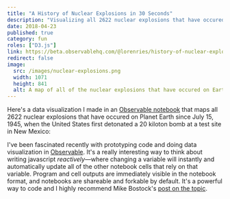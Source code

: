```yaml
---
title: "A History of Nuclear Explosions in 30 Seconds"
description: "Visualizing all 2622 nuclear explosions that have occured on our fair planet"
date: 2018-04-23
published: true
category: fun
roles: ["D3.js"]
link: https://beta.observablehq.com/@lorenries/history-of-nuclear-explosions
redirect: false
image:
  src: /images/nuclear-explosions.png
  width: 1071
  height: 841
  alt: A map of all of the nuclear explosions that have occured on Earth
---
```


Here's a data visualization I made in an [Observable notebook](https://beta.observablehq.com/@lorenries/history-of-nuclear-explosions) that maps all 2622 nuclear explosions that have occured on Planet Earth since July 15, 1945, when the United States first detonated a 20 kiloton bomb at a test site in New Mexico:

I've been fascinated recently with prototyping code and doing data visualization in [Observable](https://beta.observablehq.com/). It's a really interesting way to think about writing javascript _reactively_—where changing a variable will instantly and automatically update all of the other notebook cells that rely on that variable. Program and cell outputs are immediately visible in the notebook format, and notebooks are shareable and forkable by default. It's a powerful way to code and I highly recommend Mike Bostock's [post on the topic](https://medium.com/@mbostock/a-better-way-to-code-2b1d2876a3a0).

